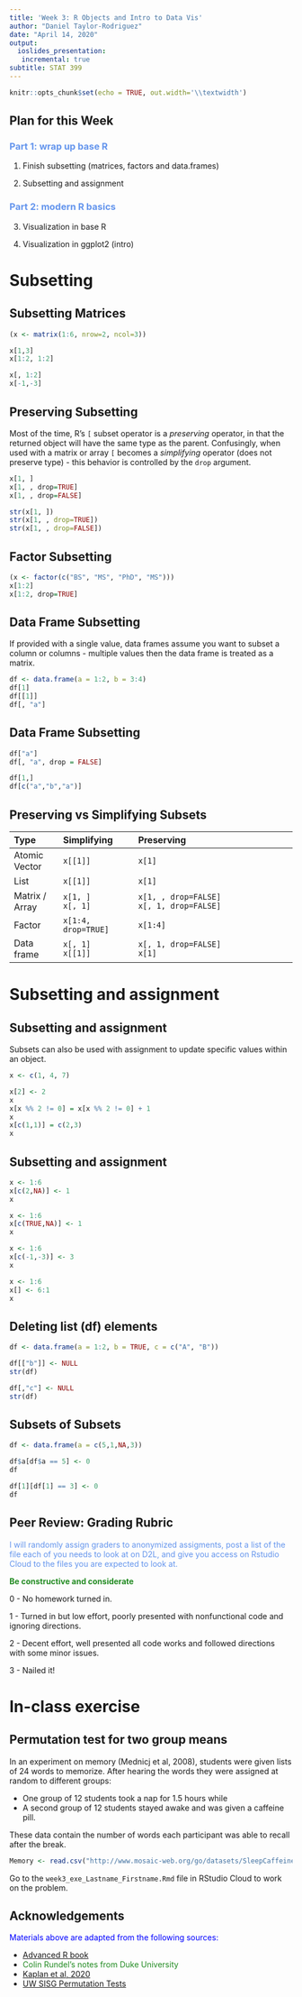 ```yaml
---
title: 'Week 3: R Objects and Intro to Data Vis'
author: "Daniel Taylor-Rodriguez"
date: "April 14, 2020"
output:
  ioslides_presentation:
   incremental: true
subtitle: STAT 399
---
```


<style>
.forceBreak { -webkit-column-break-after: always; break-after: column; }
</style>

```r
knitr::opts_chunk$set(echo = TRUE, out.width='\\textwidth')
```



## Plan for this Week {.build}

### <span style="color:cornflowerblue"> Part 1: wrap up base R </span>

1. Finish subsetting (matrices, factors and data.frames)

2. Subsetting and assignment

### <span style="color:cornflowerblue"> Part 2: modern R basics </span>

3. Visualization in base R 

4. Visualization in ggplot2 (intro)




# Subsetting

## Subsetting Matrices {.smaller .build}

```r
(x <- matrix(1:6, nrow=2, ncol=3))
```

<div class="columns-2">
```r
x[1,3]
x[1:2, 1:2]
```

<p class="forceBreak"></p>
```r
x[, 1:2]
x[-1,-3]
```
</div>


## Preserving Subsetting {.smaller .build}

Most of the time, R's `[` subset operator is a *preserving* operator, in that the returned object will have the same type as the parent. Confusingly, when used with a matrix or array `[` becomes a *simplifying* operator (does not preserve type) - this behavior is controlled by the `drop` argument.

<div class="columns-2">
```r
x[1, ]
x[1, , drop=TRUE]
x[1, , drop=FALSE]
```

<p class="forceBreak"></p>
```r
str(x[1, ])
str(x[1, , drop=TRUE])
str(x[1, , drop=FALSE])
```
</div>



## Factor Subsetting  {.smaller .build}

```r
(x <- factor(c("BS", "MS", "PhD", "MS")))
x[1:2]
x[1:2, drop=TRUE]
```


## Data Frame Subsetting  {.smaller .build}

If provided with a single value, data frames assume you want to subset a column or columns - multiple values then the data frame is treated as a matrix.

```r
df <- data.frame(a = 1:2, b = 3:4)
df[1]
df[[1]]
df[, "a"]
```


## Data Frame Subsetting  {.smaller .build}

<div class="columns-2">
```r
df["a"]
df[, "a", drop = FALSE]
```

<p class="forceBreak"></p>
```r
df[1,]
df[c("a","b","a")]

```
</div>

## Preserving vs Simplifying Subsets {.smaller .build}

Type             |  Simplifying             |  Preserving
:----------------|:-------------------------|:-----------------------------------------------------
Atomic Vector    |  `x[[1]]`                |  `x[1]`
List             |  `x[[1]]`                |  `x[1]`
Matrix / Array   |  `x[1, ]` <br/> `x[, 1]` |  `x[1, , drop=FALSE]` <br/> `x[, 1, drop=FALSE]`
Factor           |  `x[1:4, drop=TRUE]`   |  `x[1:4]`
Data frame       |  `x[, 1]` <br/> `x[[1]]` |  `x[, 1, drop=FALSE]` <br/> `x[1]`

# Subsetting and assignment 


## Subsetting and assignment {.smaller .build}

Subsets can also be used with assignment to update specific values within an object.

```r
x <- c(1, 4, 7)
```

```r
x[2] <- 2
x
x[x %% 2 != 0] = x[x %% 2 != 0] + 1
x
x[c(1,1)] = c(2,3)
x
```


## Subsetting and assignment {.smaller .build}

<div class="columns-2">
```r
x <- 1:6
x[c(2,NA)] <- 1
x
```


```r
x <- 1:6
x[c(TRUE,NA)] <- 1
x
```

<p class="forceBreak"></p>
```r
x <- 1:6
x[c(-1,-3)] <- 3
x
```

```r
x <- 1:6
x[] <- 6:1
x
```
</div>

## Deleting list (df) elements {.smaller .build}

```r
df <- data.frame(a = 1:2, b = TRUE, c = c("A", "B"))
```

```r
df[["b"]] <- NULL
str(df)
```

```r
df[,"c"] <- NULL
str(df)
```


## Subsets of Subsets {.smaller .build}

```r
df <- data.frame(a = c(5,1,NA,3))
```

```r
df$a[df$a == 5] <- 0
df
```

```r
df[1][df[1] == 3] <- 0
df
```

## Peer Review: Grading Rubric {.smaller}

<div style="color:cornflowerblue"> 
I will randomly assign graders to anonymized assigments, post a list of the file each of you needs to look at on D2L, and give you access on Rstudio Cloud to the files you are expected to look at. 
</div>

<span style="color:forestgreen">**Be constructive and considerate**</span>

0 - No homework turned in.


1 - Turned in but low effort, poorly presented with nonfunctional code and ignoring directions.


2 - Decent effort, well presented all code works and followed directions with some minor issues.


3 - Nailed it!

# In-class exercise

## Permutation test for two group means {.smaller .build}

In an experiment on memory (Mednicj et al, 2008), students were given lists of 24 words to memorize. After hearing the words they were assigned at random to different groups: 

- One group of 12 students took a nap for 1.5 hours while 
- A second group of 12 students stayed awake and was given a caffeine pill. 

These data contain the number of words each participant was able to recall after the break. 
```r
Memory <- read.csv("http://www.mosaic-web.org/go/datasets/SleepCaffeine.csv")
```

Go to the `week3_exe_Lastname_Firstname.Rmd` file in RStudio Cloud to work on the problem.








<!-- # Loading data into R -->

<!-- ## Loading data into R {.smaller .build} -->

<!-- From R we can access data stored in an online repository or simply load it from a file stored in our computer in MANY different formats.   -->

<!-- Some examples are `.txt`, `.csv` `.xlsx`, `.dat`, `.shp`, `.dbf`, etc.  -->

<!-- Today we'll only talk some of the most common of these.  We'll revisit other types later in the course. -->

<!-- ## Loading data from `url`'s {.smaller .build} -->



<!-- ## Loading `.txt` files {.smaller .build} -->

<!-- ### Loading `.txt` data separated by some character (could be a blank space: denoted by "") -->

<!-- 1. Use read.table(file= ,header= , sep= )  -->
<!-- ```{r} -->
<!-- # Use read.table(file= ,header= , sep= ) function to load the file "Education.txt" -->
<!-- # store it in an object called Edu.blank -->
<!-- Edu.blank <- read.table("Education.txt",header=T) -->
<!-- ``` -->









## Acknowledgements {.larger}

<span style="color:blue">Materials above are adapted from the following sources:</span>


- [Advanced R book](https://adv-r.hadley.nz/vectors-chap.html)
- <span style="color:forestgreen">Colin Rundel's notes from Duke University</span>
- [Kaplan et al, 2020](https://cran.r-project.org/web/packages/mosaic/vignettes/Resampling.pdf)
- [UW SISG Permutation Tests](http://faculty.washington.edu/kenrice/sisg/SISG-08-06.pdf)